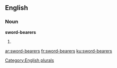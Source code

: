 ==English==

===Noun===
'''sword-bearers'''

# {{plural of|[[sword-bearer]]}}

[[Category:English plurals]]

[[ar:sword-bearers]]
[[fr:sword-bearers]]
[[ku:sword-bearers]]